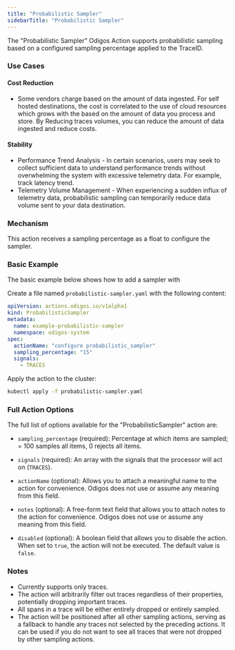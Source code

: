 ```yaml
---
title: "Probabilistic Sampler"
sidebarTitle: "Probabilistic Sampler"
---
```


The "Probabilistic Sampler" Odigos Action supports probabilistic sampling based on a configured sampling percentage applied to the TraceID.

### Use Cases

#### Cost Reduction

- Some vendors charge based on the amount of data ingested. For self hosted destinations, the cost is correlated to the use of cloud resources which grows with the based on the amount of data you process and store. By Reducing traces volumes, you can reduce the amount of data ingested and reduce costs.

#### Stability

- Performance Trend Analysis - In certain scenarios, users may seek to collect sufficient data to understand performance trends without overwhelming the system with excessive telemetry data. For example, track latency trend.
- Telemetry Volume Management - When experiencing a sudden influx of telemetry data, probabilistic sampling can temporarily reduce data volume sent to your data destination.


### Mechanism

This action receives a sampling percentage as a float to configure the sampler.

### Basic Example

The basic example below shows how to add a sampler with 

Create a file named `probabilistic-sampler.yaml` with the following content:

```yaml
apiVersion: actions.odigos.io/v1alpha1
kind: ProbabilisticSampler
metadata:
  name: example-probabilistic-sampler
  namespace: odigos-system
spec:
  actionName: "configure probabilistic_sampler"
  sampling_percentage: "15"
  signals:
    - TRACES
```

Apply the action to the cluster:

```bash
kubectl apply -f probabilistic-sampler.yaml
```

### Full Action Options

The full list of options available for the "ProbabilisticSampler" action are:

- `sampling_percentage` (required): Percentage at which items are sampled; = 100 samples all items, 0 rejects all items.

- `signals` (required): An array with the signals that the processor will act on (`TRACES`).

- `actionName` (optional): Allows you to attach a meaningful name to the action for convenience. Odigos does not use or assume any meaning from this field.

- `notes` (optional): A free-form text field that allows you to attach notes to the action for convenience. Odigos does not use or assume any meaning from this field.

- `disabled` (optional): A boolean field that allows you to disable the action. When set to `true`, the action will not be executed. The default value is `false`.

### Notes

- Currently supports only traces.
- The action will arbitrarily filter out traces regardless of their properties, potentially dropping important traces.
- All spans in a trace will be either entirely dropped or entirely sampled.
- The action will be positioned after all other sampling actions, serving as a fallback to handle any traces not selected by the preceding actions. It can be used if you do not want to see all traces that were not dropped by other sampling actions.